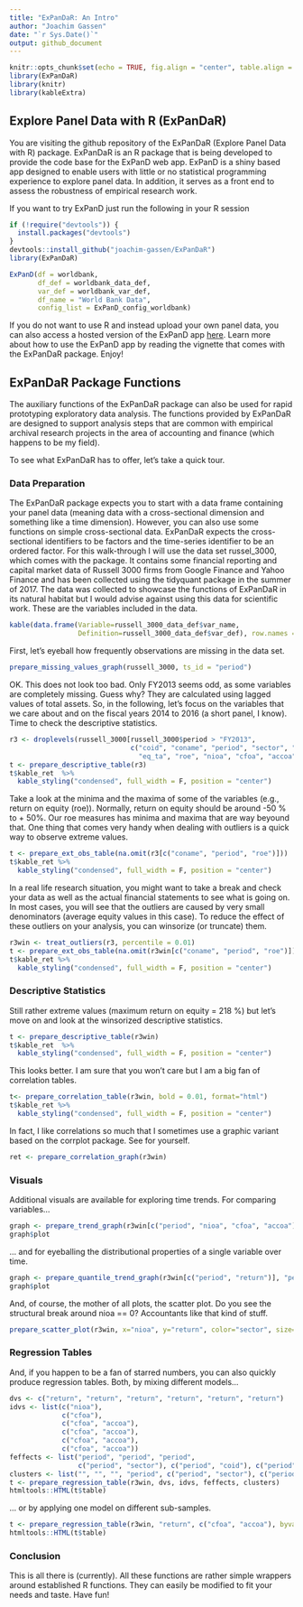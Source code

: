 ```yaml
---
title: "ExPanDaR: An Intro"
author: "Joachim Gassen"
date: "`r Sys.Date()`"
output: github_document
---
```


```r
knitr::opts_chunk$set(echo = TRUE, fig.align = "center", table.align = "center", warnings = FALSE)
library(ExPanDaR)
library(knitr)
library(kableExtra)
```

## Explore Panel Data with R (ExPanDaR)

You are visiting the github repository of the ExPanDaR (Explore Panel Data with R) package. ExPanDaR is an R package that is being developed to provide the code base for the ExPanD web app. ExPanD is a shiny based app designed to enable users with little or no statistical programming experience to explore panel data. In addition, it serves as a front end to assess the robustness of empirical research work.

If you want to try ExPanD just run the following in your R session

```r
if (!require("devtools")) {
  install.packages("devtools")
}
devtools::install_github("joachim-gassen/ExPanDaR")
library(ExPanDaR)

ExPanD(df = worldbank,  
       df_def = worldbank_data_def, 
       var_def = worldbank_var_def,
       df_name = "World Bank Data",
       config_list = ExPanD_config_worldbank)
````

If you do not want to use R and instead upload your own panel data, you can also access a hosted version of the ExPanD app [here](https://jgassen.shinyapps.io/expand/). 
Learn more about how to use the ExPanD app by reading the vignette that comes with the ExPanDaR package. Enjoy!

## ExPanDaR Package Functions

The auxiliary functions of the ExPanDaR package can also be used for rapid prototyping exploratory data analysis. The functions provided by ExPanDaR are designed to support analysis steps that are common with empirical archival research projects in the area of accounting and finance (which happens to be my field).

To see what ExPanDaR has to offer, let's take a quick tour.

### Data Preparation

The ExPanDaR package expects you to start with a data frame containing your panel data (meaning data with a cross-sectional dimension and something like a time dimension). However, you can also use some functions on simple cross-sectional data. ExPanDaR expects the cross-sectional identifiers to be factors and the time-series identifier to be an ordered factor. For this walk-through I will use the data set russel_3000, which comes with the package. It contains some financial reporting and capital market data of Russell 3000 firms from Google Finance and Yahoo Finance and has been collected using the tidyquant package in the summer of 2017. The data was collected to showcase the functions of ExPanDaR in its natural habitat but I would advise against using this data for scientific work. These are the variables included in the data.

``` r
kable(data.frame(Variable=russell_3000_data_def$var_name, 
                 Definition=russell_3000_data_def$var_def), row.names = FALSE) 
```

First, let's eyeball how frequently observations are missing in the data set.

```r
prepare_missing_values_graph(russell_3000, ts_id = "period")
```

OK. This does not look too bad. Only FY2013 seems odd, as some variables are completely missing. Guess why? They are calculated using lagged values of total assets. So, in the following, let's focus on the variables that we care about and on the fiscal years 2014 to 2016 (a short panel, I know). Time to check the descriptive statistics.

```r
r3 <- droplevels(russell_3000[russell_3000$period > "FY2013",
                              c("coid", "coname", "period", "sector", "toas", "sales","mktcap", 
                                "eq_ta", "roe", "nioa", "cfoa", "accoa", "return")])
t <- prepare_descriptive_table(r3)
t$kable_ret  %>%
  kable_styling("condensed", full_width = F, position = "center")
```


Take a look at the minima and the maxima of some of the variables (e.g., return on equity (roe)). Normally, return on equity should be around -50 % to + 50%. Our roe measures has minima and maxima that are way beyound that. One thing that comes very handy when dealing with outliers is a quick way to observe extreme values. 

```r
t <- prepare_ext_obs_table(na.omit(r3[c("coname", "period", "roe")]))
t$kable_ret %>%
  kable_styling("condensed", full_width = F, position = "center")
```
In a real life research situation, you might want to take a break and check your data as well as the actual financial statements to see what is going on. 
In most cases, you will see that the outliers are caused by very small denominators (average equity values in this case). To reduce the effect of these outliers on your analysis, you can winsorize (or truncate) them.

```r
r3win <- treat_outliers(r3, percentile = 0.01)
t <- prepare_ext_obs_table(na.omit(r3win[c("coname", "period", "roe")]))
t$kable_ret %>%
  kable_styling("condensed", full_width = F, position = "center")
```


### Descriptive Statistics

Still rather extreme values (maximum return on equity = 218 %) but let's move on and look at the winsorized descriptive statistics.

```r
t <- prepare_descriptive_table(r3win)
t$kable_ret  %>%
  kable_styling("condensed", full_width = F, position = "center")
```

This looks better. I am sure that you won't care but I am a big fan of correlation tables.

```r
t<- prepare_correlation_table(r3win, bold = 0.01, format="html")
t$kable_ret %>%
  kable_styling("condensed", full_width = F, position = "center")
```

In fact, I like correlations so much that I sometimes use a graphic variant based on the corrplot package. See for yourself. 

``` r
ret <- prepare_correlation_graph(r3win)
```



### Visuals

Additional visuals are available for exploring time trends. For comparing variables... 
```r
graph <- prepare_trend_graph(r3win[c("period", "nioa", "cfoa", "accoa")], "period")
graph$plot
```

... and for eyeballing the distributional properties of a single variable over time.

```r
graph <- prepare_quantile_trend_graph(r3win[c("period", "return")], "period", c(0.05, 0.25, 0.5, 0.75, 0.95))
graph$plot
```

And, of course, the mother of all plots, the scatter plot. Do you see the structural break around nioa == 0? Accountants like that kind of stuff.

```r
prepare_scatter_plot(r3win, x="nioa", y="return", color="sector", size="toas", loess = 1)
```

### Regression Tables

And, if you happen to be a fan of starred numbers, you can also quickly produce regression tables. Both, by mixing different models...

```r
dvs <- c("return", "return", "return", "return", "return", "return")
idvs <- list(c("nioa"), 
             c("cfoa"), 
             c("cfoa", "accoa"), 
             c("cfoa", "accoa"), 
             c("cfoa", "accoa"), 
             c("cfoa", "accoa")) 
feffects <- list("period", "period", "period", 
                 c("period", "sector"), c("period", "coid"), c("period", "coid"))
clusters <- list("", "", "", "period", c("period", "sector"), c("period", "coid"))
t <- prepare_regression_table(r3win, dvs, idvs, feffects, clusters)
htmltools::HTML(t$table)
```

... or by applying one model on different sub-samples.

```r
t <- prepare_regression_table(r3win, "return", c("cfoa", "accoa"), byvar="period")
htmltools::HTML(t$table)
```


### Conclusion

This is all there is (currently). All these functions are rather simple wrappers around established R functions. They can easily be modified to fit your needs and taste. Have fun!
